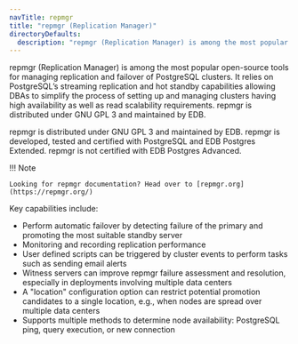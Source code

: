 ```yaml
---
navTitle: repmgr
title: "repmgr (Replication Manager)"
directoryDefaults:
  description: "repmgr (Replication Manager) is among the most popular open-source tools for managing replication and failover of PostgreSQL clusters. It relies on PostgreSQL’s streaming replication and hot standby capabilities allowing DBAs to simplify the process of setting up and managing clusters having high availability as well as read scalability requirements. repmgr is distributed under GNU GPL 3 and maintained by EDB."
---
```


repmgr (Replication Manager) is among the most popular open-source tools for managing replication and failover of PostgreSQL clusters. It relies on PostgreSQL’s streaming replication and hot standby capabilities allowing DBAs to simplify the process of setting up and managing clusters having high availability as well as read scalability requirements. repmgr is distributed under GNU GPL 3 and maintained by EDB.

repmgr is distributed under GNU GPL 3 and maintained by EDB. repmgr is developed, tested and certified with PostgreSQL and EDB Postgres Extended. repmgr is not certified with EDB Postgres Advanced.

!!! Note

    Looking for repmgr documentation? Head over to [repmgr.org](https://repmgr.org/)

Key capabilities include:

- Perform automatic failover by detecting failure of the primary and promoting the most suitable standby server
- Monitoring and recording replication performance
- User defined scripts can be triggered by cluster events to perform tasks such as sending email alerts
- Witness servers can improve repmgr failure assessment and resolution, especially in deployments involving multiple data centers
- A "location" configuration option can restrict potential promotion candidates to a single location, e.g., when nodes are spread over multiple data centers
- Supports multiple methods to determine node availability: PostgreSQL ping, query execution, or new connection
